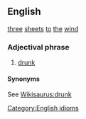 ==English==
[[three]] [[sheets]] [[to]] [[the]] [[wind]]
===Adjectival phrase===
# [[drunk]]
====Synonyms====
See [[Wikisaurus:drunk]]
[[Category:English idioms]]